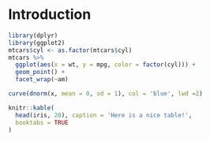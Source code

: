 # Introduction 



```{r nice-fig, fig.cap='Using ggplot2', out.width='80%',fig.align = 'center', message = FALSE, warning = FALSE}
library(dplyr)
library(ggplot2)
mtcars$cyl <- as.factor(mtcars$cyl)
mtcars %>%
  ggplot(aes(x = wt, y = mpg, color = factor(cyl))) +
  geom_point() +
  facet_wrap(~am)
```

```{r}
curve(dnorm(x, mean = 0, sd = 1), col = 'blue', lwd =2)
```



```{r nice-tab, tidy=FALSE}
knitr::kable(
  head(iris, 20), caption = 'Here is a nice table!',
  booktabs = TRUE
)
```


